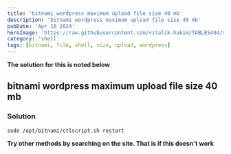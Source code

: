 ```yaml
---
title: 'bitnami wordpress maximum upload file size 40 mb'
description: 'bitnami wordpress maximum upload file size 40 mb'
pubDate: 'Apr 16 2024'
heroImage: 'https://raw.githubusercontent.com/vitalik-hakim/TABLES404/main/error_b/SHELL.jpg'
category: 'shell'
tags: [bitnami, file, shell, size, upload, wordpress]
---
```


**The solution for this is noted below**

## bitnami wordpress maximum upload file size 40 mb

### Solution

```shell
sudo /opt/bitnami/ctlscript.sh restart
```

**Try other methods by searching on the site. That is if this doesn't work**
